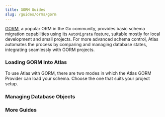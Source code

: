 ```yaml
---
title: GORM Guides
slug: /guides/orms/gorm
---
```



<Layout>

[GORM](https://gorm.io/index.html), a popular ORM in the Go community, provides basic schema migration capabilities using its `AutoMigrate` feature,
suitable mostly for local development and small projects. For more advanced schema control, Atlas automates the process by comparing and
managing database states, integrating seamlessly with GORM projects.

<ORMQuickStart
    title="Quick Start"
    description="Get started with Atlas and GORM."
    url="/guides/orms/gorm/getting-started"
/>

### Loading GORM Into Atlas

<span>
To use Atlas with GORM, there are two modes in which the Atlas GORM Provider can load your schema.
Choose the one that suits your project setup.
</span>

<div className="grid gap-6 grid-cols-1 lg:grid-cols-2 auto-cols-fr lg:auto-rows-fr mb-12 mt-6">
    <DocCard
        name="Standalone Mode"
        description="The common case. Use it if all of your GORM models exist in a single package and either embed gorm.Model or contain gorm struct tags."
        icon=""
        url="/guides/orms/gorm/standalone"
    />
    <DocCard
        name="Go Program Mode"
        description="Use in more advanced scenarios where you need more control specifying which structs to consider as models."
        icon=""
        url="/guides/orms/gorm/program"
    />
</div>

### Managing Database Objects
<div className="grid grid-cols-1 lg:grid-cols-3 auto-cols-fr auto-rows-fr gap-2 mb-12 mt-6">
    <GuideCard
        name="Composite Types"
        description="Incorporate composite types into your GORM schema."
        url="/guides/orms/gorm/composite-types"
    />
    <GuideCard
        name="Domain Types"
        description="Define and use custom domain types within your GORM schema."
        url="/guides/orms/gorm/domain-types"
    />
    <GuideCard
        name="Enum Types"
        description="Implement enum types to represent fixed sets of values in your GORM schema."
        url="/guides/orms/gorm/enum-types"
    />
    <GuideCard
        name="Extensions"
        description="Enhance your GORM schema with PostgreSQL extensions."
        url="/guides/orms/gorm/extensions"
    />
    <GuideCard
        name="Row-Level Security"
        description="Apply RLS policies to safeguard data in your GORM schema."
        url="/guides/orms/gorm/row-level-security"
    />
    <GuideCard
        name="Triggers"
        description="Automate actions in your GORM schema using triggers."
        url="/guides/orms/gorm/triggers"
    />
</div>



### More Guides

<div className="grid grid-cols-1 lg:grid-cols-3 auto-cols-fr auto-rows-fr gap-2 mt-6">
        <GuideCard
            name="Visualizing GORM Schemas"
            description="Generate an ERD of your GORM types."
            url="/guides/orms/gorm/visualize"
        />
</div>


</Layout>

